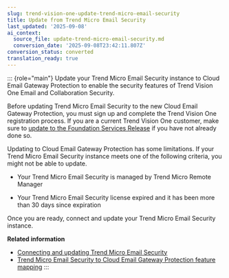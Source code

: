 ```yaml
---
slug: trend-vision-one-update-trend-micro-email-security
title: Update from Trend Micro Email Security
last_updated: '2025-09-08'
ai_context:
  source_file: update-trend-micro-email-security.md
  conversion_date: '2025-09-08T23:42:11.807Z'
conversion_status: converted
translation_ready: true
---
```


::: {role="main"}
Update your Trend Micro Email Security instance to Cloud Email Gateway Protection to enable the security features of Trend Vision One Email and Collaboration Security.

Before updating Trend Micro Email Security to the new Cloud Email Gateway Protection, you must sign up and complete the Trend Vision One registration process. If you are a current Trend Vision One customer, make sure to [update to the Foundation Services Release](update-foundation-services-release.mdx) if you have not already done so.

Updating to Cloud Email Gateway Protection has some limitations. If your Trend Micro Email Security instance meets one of the following criteria, you might not be able to update.

- Your Trend Micro Email Security is managed by Trend Micro Remote Manager

- Your Trend Micro Email Security license expired and it has been more than 30 days since expiration

Once you are ready, connect and update your Trend Micro Email Security instance.

**Related information**

- [Connecting and updating Trend Micro Email Security](update-email-security.mdx)
- [Trend Micro Email Security to Cloud Email Gateway Protection feature mapping](tmems-ceps-feature-map.md "View the locations of Trend Micro Email Security features within Cloud Email Gateway Protection.")
:::
